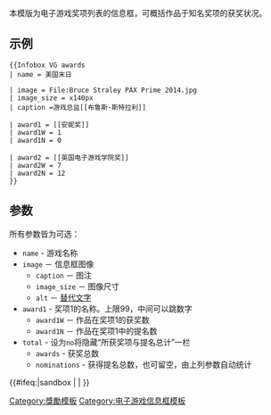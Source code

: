 {{Documentation subpage}}
{{Lua|Module:Infobox VG awards}}

本模版为电子游戏奖项列表的信息框，可概括作品于知名奖项的获奖状况。

== 示例 ==

{{Infobox VG awards
| name = 美国末日

| image = File:Bruce Straley PAX Prime 2014.jpg
| image_size = x140px
| caption =游戏总监[[布鲁斯·斯特拉利]]

| award1 = [[安妮奖]]
| award1W = 1
| award1N = 0

| award2 = [[英国电子游戏学院奖]]
| award2W = 7
| award2N = 12
}}

<pre>{{Infobox VG awards
| name = 美国末日

| image = File:Bruce Straley PAX Prime 2014.jpg
| image_size = x140px
| caption =游戏总监[[布鲁斯·斯特拉利]]

| award1 = [[安妮奖]]
| award1W = 1
| award1N = 0

| award2 = [[英国电子游戏学院奖]]
| award2W = 7
| award2N = 12
}}</pre>

== 参数 ==

所有参数皆为可选：

* <code>name</code> - 游戏名称
* <code>image</code> － 信息框图像
** <code>caption</code> － 图注
** <code>image_size</code> － 图像尺寸
** <code>alt</code> － [[WP:ALT|替代文字]]
* <code>award1</code> - 奖项1的名称。上限99，中间可以跳数字
** <code>award1W</code> － 作品在奖项1的获奖数
** <code>award1N</code> － 作品在奖项1中的提名数
* <code>total</code> - 设为<code>no</code>将隐藏“所获奖项与提名总计”一栏
** <code>awards</code> - 获奖总数
** <code>nominations</code> - 获得提名总数，也可留空，由上列参数自动统计

<includeonly>{{#ifeq:{{SUBPAGENAME}}|sandbox | |
<!-- 本行下加入模板的分類，跨維基連結加入Wikidata（參見[[Wikipedia:Wikidata]]） -->
[[Category:獎勵模板]]
[[Category:电子游戏信息框模板]]
}}</includeonly>